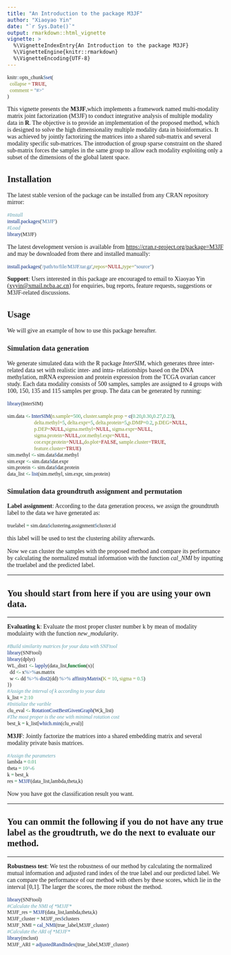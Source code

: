 ---
title: "An Introduction to the package M3JF"
author: "Xiaoyao Yin"
date: "`r Sys.Date()`"
output: rmarkdown::html_vignette
vignette: >
  %\VignetteIndexEntry{An Introduction to the package M3JF}
  %\VignetteEngine{knitr::rmarkdown}
  %\VignetteEncoding{UTF-8}
---

```{=html}
<style type="text/css">
body{
  font-family: serif;
}
code.r{
  font-family: serif;
}
</style>
```
```{r setup, include = FALSE}
knitr::opts_chunk$set(
  collapse = TRUE,
  comment = "#>"
)
```

This vignette presents the **M3JF**,which implements a framework named multi-modality matrix joint factorization (M3JF) to conduct integrative analysis of multiple modality data in **R**. The objective is to provide an implementation of the proposed method, which is designed to solve the high dimensionality multiple modality data in bioinformatics. It was achieved by jointly factorizing the matrices into a shared sub-matrix and several modality specific sub-matrices. The introduction of group sparse constraint on the shared sub-matrix forces the samples in the same group to allow each modality exploiting only a subset of the dimensions of the global latent space.

## Installation

The latest stable version of the package can be installed from any CRAN repository mirror:

```{r,eval=FALSE}
#Install
install.packages('M3JF')
#Load
library(M3JF)
```

The latest development version is available from <https://cran.r-project.org/package=M3JF> and may be downloaded from there and installed manually:

```{r,eval=FALSE}
install.packages('/path/to/file/M3JF.tar.gz',repos=NULL,type="source")
```

**Support**: Users interested in this package are encouraged to email to Xiaoyao Yin ([xyyin\@xmail.ncba.ac.cn](mailto:xyyin@xmail.ncba.ac.cn){.email}) for enquiries, bug reports, feature requests, suggestions or M3JF-related discussions.

## Usage

We will give an example of how to use this package hereafter.

### Simulation data generation

We generate simulated data with the R package *InterSIM*, which generates three inter-related data set with realistic inter- and intra- relationships based on the DNA methylation, mRNA expression and protein expression from the TCGA ovarian cancer study. Each data modality consists of 500 samples, samples are assigned to 4 groups with 100, 150, 135 and 115 samples per group. The data can be generated by running:

```{r,eval=FALSE}
library(InterSIM)

sim.data <- InterSIM(n.sample=500, cluster.sample.prop = c(0.20,0.30,0.27,0.23),
                     delta.methyl=5, delta.expr=5, delta.protein=5,p.DMP=0.2, p.DEG=NULL,
                     p.DEP=NULL,sigma.methyl=NULL, sigma.expr=NULL,
                     sigma.protein=NULL,cor.methyl.expr=NULL,
                     cor.expr.protein=NULL,do.plot=FALSE, sample.cluster=TRUE,
                     feature.cluster=TRUE)
sim.methyl <- sim.data$dat.methyl
sim.expr <- sim.data$dat.expr
sim.protein <- sim.data$dat.protein
data_list <- list(sim.methyl, sim.expr, sim.protein)
```

### Simulation data groundtruth assignment and permutation

**Label assignment**: According to the data generation process, we assign the groundtruth label to the data we have generated as:

```{r,eval=FALSE}
truelabel = sim.data$clustering.assignment$cluster.id
```

this label will be used to test the clustering ability afterwards.

Now we can cluster the samples with the proposed method and compare its performance by calculating the normalized mutual information with the function *cal_NMI* by inputting the truelabel and the predicted label.

------------------------------------------------------------------------

## You should start from here if you are using your own data.

------------------------------------------------------------------------

**Evaluating k**: Evaluate the most proper cluster number k by mean of modality modulairty with the function *new_modularity*.

```{r,eval=FALSE}
#Build similarity matrices for your data with SNFtool
library(SNFtool)
library(dplyr)
WL_dist1 <- lapply(data_list,function(x){
  dd <- x%>%as.matrix
  w <- dd %>% dist2(dd) %>% affinityMatrix(K = 10, sigma = 0.5)
})
#Assign the interval of k according to your data
k_list = 2:10
#Initialize the varible
clu_eval <- RotationCostBestGivenGraph(W,k_list)
#The most proper is the one with minimal rotation cost
best_k = k_list[which.min(clu_eval)]
```

**M3JF**: Jointly factorize the matrices into a shared embedding matrix and several modality private basis matrices.

```{r,eval=FALSE}
#Assign the parameters
lambda = 0.01
theta = 10^-6
k = best_k
res = M3JF(data_list,lambda,theta,k)
```

Now you have got the classification result you want.

------------------------------------------------------------------------

## You can ommit the following if you do not have any true label as the groudtruth, we do the next to evaluate our method.

------------------------------------------------------------------------

**Robustness test**: We test the robustness of our method by calculating the normalized mutual information and adjusted rand index of the true label and our predicted label. We can compare the performance of our method with others by these scores, which lie in the interval [0,1]. The larger the scores, the more robust the method.

```{r,eval=FALSE}
library(SNFtool)
#Calculate the NMI of *M3JF*
M3JF_res = M3JF(data_list,lambda,theta,k)
M3JF_cluster = M3JF_res$clusters
M3JF_NMI = cal_NMI(true_label,M3JF_cluster)
#Calculate the ARI of *M3JF*
library(mclust)
M3JF_ARI = adjustedRandIndex(true_label,M3JF_cluster)
```

